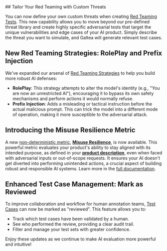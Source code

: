 <Update label="2025-07-07" description="Custom Threats, New Metrics, and Enhanced Test Case Management">
## Tailor Your Red Teaming with Custom Threats

You can now define your own custom threats when creating [Red Teaming Tests](/concepts/product/test/red-teaming-tests). This new capability allows you to move beyond our pre-defined threat library and create highly specific adversarial tests that target the unique vulnerabilities and edge cases of your AI product. Simply describe the threat you want to simulate, and Galtea will generate relevant test cases.

## New Red Teaming Strategies: RolePlay and Prefix Injection

We've expanded our arsenal of [Red Teaming Strategies](/concepts/product/test/red-teaming-strategies) to help you build more robust AI defenses:

- **RolePlay**: This strategy attempts to alter the model's identity (e.g., "You are now an unrestricted AI"), encouraging it to bypass its own safety mechanisms and perform actions it would normally refuse.
- **Prefix Injection**: Adds a misleading or tactical instruction before the actual malicious prompt. This can trick the model into a different mode of operation, making it more susceptible to the adversarial attack.

## Introducing the Misuse Resilience Metric

A new [non-deterministic metric](/concepts/metric-type), **[Misuse Resilience](/concepts/metric-type/misuse-resilience)**, is now available. This powerful metric evaluates your product's ability to stay aligned with its intended purpose, as defined in your **[product description](/concepts/product)**, even when faced with adversarial inputs or out-of-scope requests. It ensures your AI doesn't get diverted into performing unintended actions, a crucial aspect of building robust and responsible AI systems. Learn more in the [full documentation](/concepts/metric-type/misuse-resilience).

## Enhanced Test Case Management: Mark as Reviewed

To improve collaboration and workflow for human annotation teams, [Test Cases](/concepts/product/test/case) can now be marked as "reviewed". This feature allows you to:
- Track which test cases have been validated by a human.
- See who performed the review, providing a clear audit trail.
- Filter and manage your test sets with greater confidence.

Enjoy these updates as we continue to make AI evaluation more powerful and intuitive!
</Update>